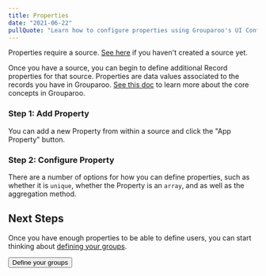 ```yaml
---
title: Properties
date: "2021-06-22"
pullQuote: "Learn how to configure properties using Grouparoo's UI Config."
---
```


<Alert variant="warning">
  <p className="mb-0">
    Properties require a source. <a href="/docs/config/sources">See here</a> if
    you haven't created a source yet.
  </p>
</Alert>

Once you have a source, you can begin to define additional Record properties for that source. Properties are data values associated to the records you have in Grouparoo. [See this doc](/docs/getting-started/product-concepts) to learn more about the core concepts in Grouparoo.

### Step 1: Add Property

You can add a new Property from within a source and click the "App Property" button.

<ImageInBrowserFrame
  centered
  alt="UI Config: Add Property"
  src="/images/docs/guides/config/property--01-add.png"
  width={820}
  height={440}
/>

### Step 2: Configure Property

There are a number of options for how you can define properties, such as whether it is `unique`, whether the Property is an `array`, and as well as the aggregation method.

<ImageInBrowserFrame
  centered
  alt="UI Config: Configure Property"
  src="/images/docs/guides/config/property--02-configure.png"
  width={820}
  height={440}
/>

<GeneratedConfigFile
  configDir="properties"
  docPath="/docs/config/code-config/properties"
/>

## Next Steps

Once you have enough properties to be able to define users, you can start thinking about [defining your groups](/docs/config/groups).

<Button href="/docs/config/groups" variant="outline-primary">
  Define your groups
</Button>
